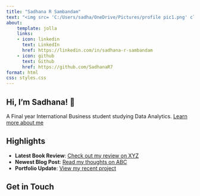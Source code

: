 ```yaml
---
title: "Sadhana R Sambandam"
text: "<img src= 'C:/Users/sadha/OneDrive/Pictures/profile pic1.png' class='circle-image'>"
about:
    template: jolla
    links:
    - icon: linkedin
      text: LinkedIn
      href: https://linkedin.com/in/sadhana-r-sambandam
    - icon: github
      text: Github
      href: https://github.com/SadhanaR7
format: html
css: styles.css
---
```


## Hi, I’m **Sadhana!** 👋  
A Final year International Business student studying Data Analytics. 
[Learn more about me](about.html)

## Highlights
- **Latest Book Review**: [Check out my review on XYZ](blog.html#bookreview)
- **Newest Blog Post**: [Read my thoughts on ABC](blog.html#latestblog)
- **Portfolio Update**: [View my recent project](portfolio.html#latestproject)

## Get in Touch  
<!--<</ul> -->

<!--<a href="https://github.com/yourprofile" target="_blank"><i class="fa fa-github" aria-hidden="true"></i></a>
<a href="https://linkedin.com/in/yourprofile" target="_blank"><i class="fa fa-linkedin" aria-hidden="true"></i></a>
<a href="https://instagram.com/yourprofile" target="_blank"><i class="fa fa-instagram" aria-hidden="true"></i></a>-->


<!--## Get in Touch
Connect with me on [GitHub](https://github.com/yourprofile), [LinkedIn](https://linkedin.com/in/yourprofile), and [Instagram](https://instagram.com/yourprofile). -->

<!--# Feature

---
# Contact

---
# Find me -->